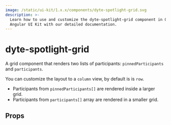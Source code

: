 ```yaml
---
image: /static/ui-kit/1.x.x/components/dyte-spotlight-grid.svg
description: >-
  Learn how to use and customize the dyte-spotlight-grid component in Ospi's
  Angular UI Kit with our detailed documentation.
---
```


# dyte-spotlight-grid

A grid component that renders two lists of participants: `pinnedParticipants` and `participants`.

You can customize the layout to a `column` view, by default is is `row`.

- Participants from `pinnedParticipants[]` are rendered inside a larger grid.
- Participants from `participants[]` array are rendered in a smaller grid.

## Props

<PropsTable of="dyte-spotlight-grid" />

<head>
  <title>Angular UI Kit dyte-spotlight-grid</title>
</head>
